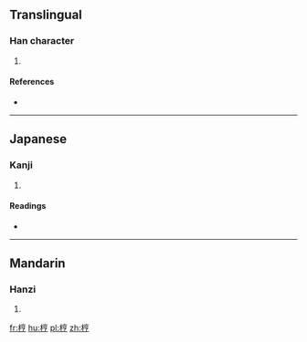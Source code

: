 ==Translingual==

===Han character===
{{Han char|rn=75|rad=木|as=07|sn=11|four=|canj=DYRN,XDYRN|ids=⿰木亨}}

# {{defn|Han|sort=木07}}

====References====
* {{Han ref|kx=0528.130|dkj=14833|hdz=21219.010|uh=6888|ud=26760}}

----

==Japanese==

===Kanji===
{{ja-kanji|grade=|rs=木07}}

# {{defn|lang=ja|sort=木07}}

====Readings====
* {{ja-readings|on=[[ほう]] (hō), [[ひょう]] (hyō)|kun=[[きでつくつたおおゆみ]] (kidetsukutsutaooyumi)}}

----

==Mandarin==

===Hanzi===
{{cmn-hanzi|pin=[[pēng]] ([[peng1]])|wg=p'eng<sup>1</sup>}}

# {{defn|lang=cmn|sort=木07}}

[[fr:梈]]
[[hu:梈]]
[[pl:梈]]
[[zh:梈]]